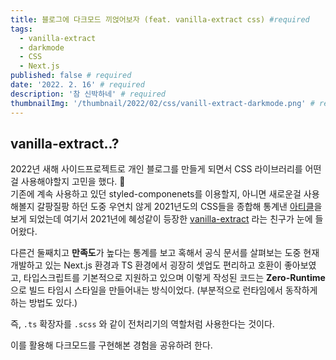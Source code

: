 ```yaml
---
title: 블로그에 다크모드 끼얹어보자 (feat. vanilla-extract css) #required
tags:
  - vanilla-extract
  - darkmode
  - CSS
  - Next.js
published: false # required
date: '2022. 2. 16' # required
description: '참 신박하네' # required
thumbnailImg: '/thumbnail/2022/02/css/vanill-extract-darkmode.png' # required
---
```


## vanilla-extract..?

2022년 새해 사이드프로젝트로 개인 블로그를 만들게 되면서 CSS 라이브러리를 어떤걸 사용해야할지 고민을 했다. 🤔  
기존에 계속 사용하고 있던 styled-componenets를 이용할지, 아니면 새로운걸 사용해볼지 갈팡질팡 하던 도중 우연치 않게 2021년도의 CSS들을 종합해 통계낸 [아티클](https://2021.stateofcss.com/en-US/technologies/css-in-js)을 보게 되었는데 여기서 2021년에 혜성같이 등장한 [vanilla-extract](https://vanilla-extract.style/) 라는 친구가 눈에 들어왔다.

다른건 둘째치고 **만족도**가 높다는 통계를 보고 혹해서 공식 문서를 살펴보는 도중 현재 개발하고 있는 Next.js 환경과 TS 환경에서 굉장히 셋업도 편리하고 호환이 좋아보였고, 타입스크립트를 기본적으로 지원하고 있으며 이렇게 작성된 코드는 **Zero-Runtime**으로 빌드 타임시 스타일을 만들어내는 방식이었다. (부분적으로 런타임에서 동작하게 하는 방법도 있다.)

즉, `.ts` 확장자를 `.scss` 와 같이 전처리기의 역할처럼 사용한다는 것이다.

이를 활용해 다크모드를 구현해본 경험을 공유하려 한다.
